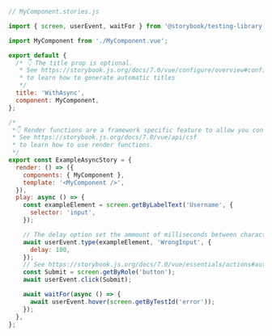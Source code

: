 ```js
// MyComponent.stories.js

import { screen, userEvent, waitFor } from '@storybook/testing-library';

import MyComponent from './MyComponent.vue';

export default {
  /* 👇 The title prop is optional.
   * See https://storybook.js.org/docs/7.0/vue/configure/overview#configure-story-loading
   * to learn how to generate automatic titles
   */
  title: 'WithAsync',
  component: MyComponent,
};

/*
 *👇 Render functions are a framework specific feature to allow you control on how the component renders.
 * See https://storybook.js.org/docs/7.0/vue/api/csf
 * to learn how to use render functions.
 */
export const ExampleAsyncStory = {
  render: () => ({
    components: { MyComponent },
    template: '<MyComponent />',
  }),
  play: async () => {
    const exampleElement = screen.getByLabelText('Username', {
      selector: 'input',
    });

    // The delay option set the ammount of milliseconds between characters being typed
    await userEvent.type(exampleElement, 'WrongInput', {
      delay: 100,
    });
    // See https://storybook.js.org/docs/7.0/vue/essentials/actions#automatically-matching-args to learn how to setup logging in the Actions panel
    const Submit = screen.getByRole('button');
    await userEvent.click(Submit);

    await waitFor(async () => {
      await userEvent.hover(screen.getByTestId('error'));
    });
  },
};
```
